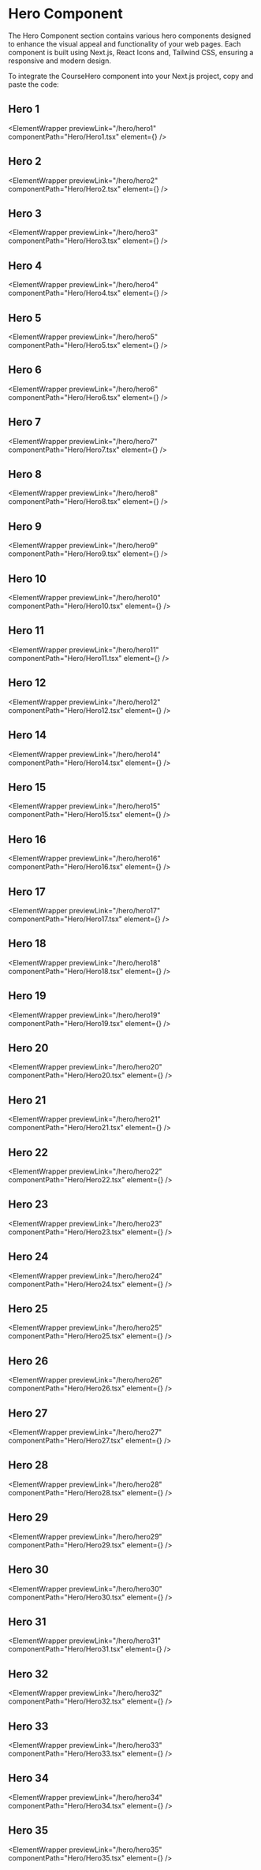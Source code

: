


# Hero Component

The Hero Component section contains various hero components designed to enhance the visual appeal and functionality of your web pages. Each component is built using Next.js, React Icons and, Tailwind CSS, ensuring a responsive and modern design.

To integrate the CourseHero component into your Next.js project, copy and paste the code:

## Hero 1

<ElementWrapper
  previewLink="/hero/hero1"
  componentPath="Hero/Hero1.tsx"
  element={<Hero1 />}
/>

## Hero 2

<ElementWrapper
  previewLink="/hero/hero2"
  componentPath="Hero/Hero2.tsx"
  element={<Hero2 />}
/>

## Hero 3

<ElementWrapper
  previewLink="/hero/hero3"
  componentPath="Hero/Hero3.tsx"
  element={<Hero3 />}
/>

## Hero 4

<ElementWrapper
  previewLink="/hero/hero4"
  componentPath="Hero/Hero4.tsx"
  element={<Hero4 />}
/>

## Hero 5

<ElementWrapper
  previewLink="/hero/hero5"
  componentPath="Hero/Hero5.tsx"
  element={<Hero5 />}
/>

## Hero 6

<ElementWrapper
  previewLink="/hero/hero6"
  componentPath="Hero/Hero6.tsx"
  element={<Hero6 />}
/>

## Hero 7

<ElementWrapper
  previewLink="/hero/hero7"
  componentPath="Hero/Hero7.tsx"
  element={<Hero7 />}
/>

## Hero 8

<ElementWrapper
  previewLink="/hero/hero8"
  componentPath="Hero/Hero8.tsx"
  element={<Hero8 />}
/>

## Hero 9

<ElementWrapper
  previewLink="/hero/hero9"
  componentPath="Hero/Hero9.tsx"
  element={<Hero9 />}
/>

## Hero 10

<ElementWrapper
  previewLink="/hero/hero10"
  componentPath="Hero/Hero10.tsx"
  element={<Hero10 />}
/>

## Hero 11

<ElementWrapper
  previewLink="/hero/hero11"
  componentPath="Hero/Hero11.tsx"
  element={<Hero11 />}
/>

## Hero 12

<ElementWrapper
  previewLink="/hero/hero12"
  componentPath="Hero/Hero12.tsx"
  element={<Hero12 />}
/>

## Hero 14

<ElementWrapper
  previewLink="/hero/hero14"
  componentPath="Hero/Hero14.tsx"
  element={<Hero14 />}
/>

## Hero 15

<ElementWrapper
  previewLink="/hero/hero15"
  componentPath="Hero/Hero15.tsx"
  element={<Hero15 />}
/>

## Hero 16

<ElementWrapper
  previewLink="/hero/hero16"
  componentPath="Hero/Hero16.tsx"
  element={<Hero16 />}
/>

## Hero 17

<ElementWrapper
  previewLink="/hero/hero17"
  componentPath="Hero/Hero17.tsx"
  element={<Hero17 />}
/>

## Hero 18

<ElementWrapper
  previewLink="/hero/hero18"
  componentPath="Hero/Hero18.tsx"
  element={<Hero18 />}
/>

## Hero 19

<ElementWrapper
  previewLink="/hero/hero19"
  componentPath="Hero/Hero19.tsx"
  element={<Hero19 />}
/>

## Hero 20

<ElementWrapper
  previewLink="/hero/hero20"
  componentPath="Hero/Hero20.tsx"
  element={<Hero20 />}
/>

## Hero 21

<ElementWrapper
  previewLink="/hero/hero21"
  componentPath="Hero/Hero21.tsx"
  element={<Hero21 />}
/>

## Hero 22

<ElementWrapper
  previewLink="/hero/hero22"
  componentPath="Hero/Hero22.tsx"
  element={<Hero22 />}
/>

## Hero 23

<ElementWrapper
  previewLink="/hero/hero23"
  componentPath="Hero/Hero23.tsx"
  element={<Hero23 />}
/>

## Hero 24

<ElementWrapper
  previewLink="/hero/hero24"
  componentPath="Hero/Hero24.tsx"
  element={<Hero24 />}
/>

## Hero 25

<ElementWrapper
  previewLink="/hero/hero25"
  componentPath="Hero/Hero25.tsx"
  element={<Hero25 />}
/>

## Hero 26

<ElementWrapper
  previewLink="/hero/hero26"
  componentPath="Hero/Hero26.tsx"
  element={<Hero26 />}
/>

## Hero 27

<ElementWrapper
  previewLink="/hero/hero27"
  componentPath="Hero/Hero27.tsx"
  element={<Hero27 />}
/>

## Hero 28

<ElementWrapper
  previewLink="/hero/hero28"
  componentPath="Hero/Hero28.tsx"
  element={<Hero28 />}
/>

## Hero 29

<ElementWrapper
  previewLink="/hero/hero29"
  componentPath="Hero/Hero29.tsx"
  element={<Hero29 />}
/>

## Hero 30

<ElementWrapper
  previewLink="/hero/hero30"
  componentPath="Hero/Hero30.tsx"
  element={<Hero30 />}
/>

## Hero 31

<ElementWrapper
  previewLink="/hero/hero31"
  componentPath="Hero/Hero31.tsx"
  element={<Hero31 />}
/>

## Hero 32

<ElementWrapper
  previewLink="/hero/hero32"
  componentPath="Hero/Hero32.tsx"
  element={<Hero32 />}
/>

## Hero 33

<ElementWrapper
  previewLink="/hero/hero33"
  componentPath="Hero/Hero33.tsx"
  element={<Hero33 />}
/>


## Hero 34

<ElementWrapper
  previewLink="/hero/hero34"
  componentPath="Hero/Hero34.tsx"
  element={<Hero34 />}
/>

## Hero 35

<ElementWrapper
  previewLink="/hero/hero35"
  componentPath="Hero/Hero35.tsx"
  element={<Hero35 />}
/>